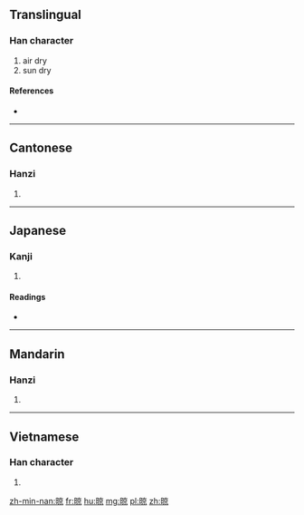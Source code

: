 ==Translingual==

===Han character===
{{Han char|rn=72|rad=日|as=08|sn=12|four=6009<sub>6</sub>|canj=日卜口火 (AYRF), X日卜口火 (XAYRF)}}

# air dry
# sun dry

====References====
* {{Han ref|kx=0497.270|dkj=13984|hdz=21520.020|uh=667E|ud=26238|bh=B4BD|bd=46269}}

----

==Cantonese==

===Hanzi===
{{yue-hanzi|jyut=|y=long6}}

# {{defn|lang=yue|sort=日08}}

----

==Japanese==

===Kanji===
{{ja-kanji|grade=|rs=日08}}

# {{defn|lang=ja|sort=日08}}

====Readings====
* {{ja-readings|on=[[りょう]] (ryō)|kun=[[さらす]] (sarasu)}}

----

==Mandarin==

===Hanzi===
{{cmn-hanzi|pin=[[liàng]] ([[liang4]])|wg=liang<sup>4</sup>}}

# {{defn|lang=cmn|sort=日08}}

----

==Vietnamese==

===Han character===
{{vi-hantu|[[lượng]]|rs=日08}}

# {{defn|lang=vi|sort=日08}}

[[zh-min-nan:晾]]
[[fr:晾]]
[[hu:晾]]
[[mg:晾]]
[[pl:晾]]
[[zh:晾]]